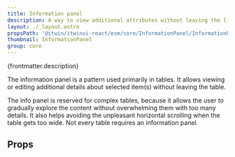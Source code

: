 ```yaml
---
title: Information panel
description: A way to view additional attributes without leaving the list of items.
layout: ./_layout.astro
propsPath: '@itwin/itwinui-react/esm/core/InformationPanel/InformationPanel.d.ts'
thumbnail: InformationPanel
group: core
---
```



<p>{frontmatter.description}</p>

<Placeholder componentPageName='informationpanel' />

<LiveExample src='InformationPanel.main.tsx'>
  <AllExamples.InformationPanelMainExample client:load />
</LiveExample>

The information panel is a pattern used primarily in tables. It allows viewing or editing additional details about selected item(s) without leaving the table.

The info panel is reserved for complex tables, because it allows the user to gradually explore the content without overwhelming them with too many details. It also helps avoiding the unpleasant horizontal scrolling when the table gets too wide. Not every table requires an information panel.

## Props

<PropsTable path={frontmatter.propsPath} />
